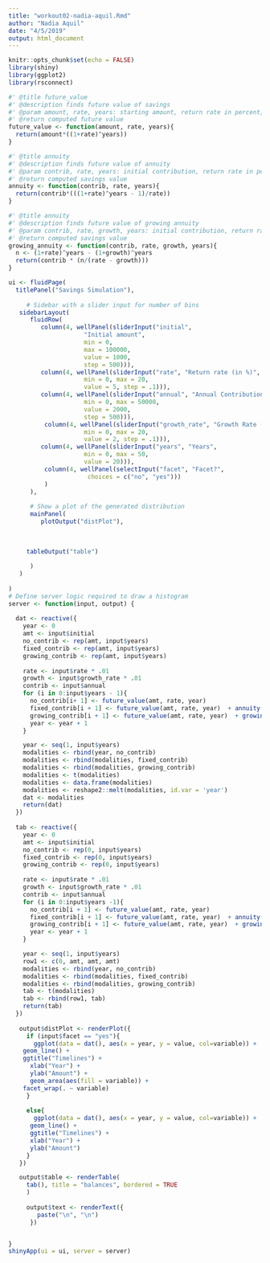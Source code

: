 ```yaml
---
title: "workout02-nadia-aquil.Rmd"
author: "Nadia Aquil"
date: "4/5/2019"
output: html_document
---
```


```r
knitr::opts_chunk$set(echo = FALSE)
library(shiny)
library(ggplot2)
library(rsconnect)
```

```r

#' @title future_value
#' @description finds future value of savings
#' @param amount, rate, years: starting amount, return rate in percent, and time in years
#' @return computed future value
future_value <- function(amount, rate, years){
  return(amount*((1+rate)^years))
}

#' @title annuity
#' @description finds future value of annuity
#' @param contrib, rate, years: initial contribution, return rate in percent, and time in years
#' @return computed savings value
annuity <- function(contrib, rate, years){
  return(contrib*(((1+rate)^years - 1)/rate))
}

#' @title annuity
#' @description finds future value of growing annuity
#' @param contrib, rate, growth, years: initial contribution, return rate in percent, growth rate in percent, and time in years
#' @return computed savings value
growing_annuity <- function(contrib, rate, growth, years){
  n <- (1+rate)^years - (1+growth)^years
  return(contrib * (n/(rate - growth)))
}
```

```r
ui <- fluidPage(
  titlePanel("Savings Simulation"),
  
     # Sidebar with a slider input for number of bins 
   sidebarLayout(
      fluidRow(
         column(4, wellPanel(sliderInput("initial",
                     "Initial amount",
                     min = 0,
                     max = 100000,
                     value = 1000,
                     step = 500))),
         column(4, wellPanel(sliderInput("rate", "Return rate (in %)",
                     min = 0, max = 20,
                     value = 5, step = .1))),
         column(4, wellPanel(sliderInput("annual", "Annual Contribution",
                     min = 0, max = 50000,
                     value = 2000,
                     step = 500))),
          column(4, wellPanel(sliderInput("growth_rate", "Growth Rate (in %)",
                     min = 0, max = 20,
                     value = 2, step = .1))),
         column(4, wellPanel(sliderInput("years", "Years",
                     min = 0, max = 50,
                     value = 20))),
          column(4, wellPanel(selectInput("facet", "Facet?",
                      choices = c("no", "yes")))
          )
      ),
      
      # Show a plot of the generated distribution
      mainPanel(
         plotOutput("distPlot"),
         
      
    
     tableOutput("table")
       
      )
   )
  
)
# Define server logic required to draw a histogram
server <- function(input, output) {
  
  dat <- reactive({
    year <- 0
    amt <- input$initial
    no_contrib <- rep(amt, input$years)
    fixed_contrib <- rep(amt, input$years)
    growing_contrib <- rep(amt, input$years)
 
    rate <- input$rate * .01
    growth <- input$growth_rate * .01
    contrib <- input$annual
    for (i in 0:input$years - 1){
      no_contrib[i+ 1] <- future_value(amt, rate, year)
      fixed_contrib[i + 1] <- future_value(amt, rate, year)  + annuity(contrib, rate, year)
      growing_contrib[i + 1] <- future_value(amt, rate, year)  + growing_annuity(contrib, rate, growth, year)
      year <- year + 1
    }

    year <- seq(1, input$years)
    modalities <- rbind(year, no_contrib)
    modalities <- rbind(modalities, fixed_contrib)
    modalities <- rbind(modalities, growing_contrib)
    modalities <- t(modalities)
    modalities <- data.frame(modalities)
    modalities <- reshape2::melt(modalities, id.var = 'year')
    dat <- modalities
    return(dat)
  })
  
  tab <- reactive({
    year <- 0
    amt <- input$initial
    no_contrib <- rep(0, input$years)
    fixed_contrib <- rep(0, input$years)
    growing_contrib <- rep(0, input$years)
 
    rate <- input$rate * .01
    growth <- input$growth_rate * .01
    contrib <- input$annual
    for (i in 0:input$years -1){
      no_contrib[i + 1] <- future_value(amt, rate, year)
      fixed_contrib[i + 1] <- future_value(amt, rate, year)  + annuity(contrib, rate, year)
      growing_contrib[i + 1] <- future_value(amt, rate, year)  + growing_annuity(contrib, rate, growth, year)
      year <- year + 1
    }

    year <- seq(1, input$years)
    row1 <- c(0, amt, amt, amt)
    modalities <- rbind(year, no_contrib)
    modalities <- rbind(modalities, fixed_contrib)
    modalities <- rbind(modalities, growing_contrib)
    tab <- t(modalities)
    tab <- rbind(row1, tab)
    return(tab)
  })
  
   output$distPlot <- renderPlot({
     if (input$facet == "yes"){
       ggplot(data = dat(), aes(x = year, y = value, col=variable)) +
    geom_line() +
    ggtitle("Timelines") + 
      xlab("Year") +
      ylab("Amount") + 
      geom_area(aes(fill = variable)) +
    facet_wrap(. ~ variable)
     }   
     
     else{
       ggplot(data = dat(), aes(x = year, y = value, col=variable)) +
      geom_line() + 
      ggtitle("Timelines") + 
      xlab("Year") +
      ylab("Amount")
     }
   })

   output$table <- renderTable(
     tab(), title = "balances", bordered = TRUE
     )
   
     output$text <- renderText({
        paste("\n", "\n")
      })


}
shinyApp(ui = ui, server = server)


```
